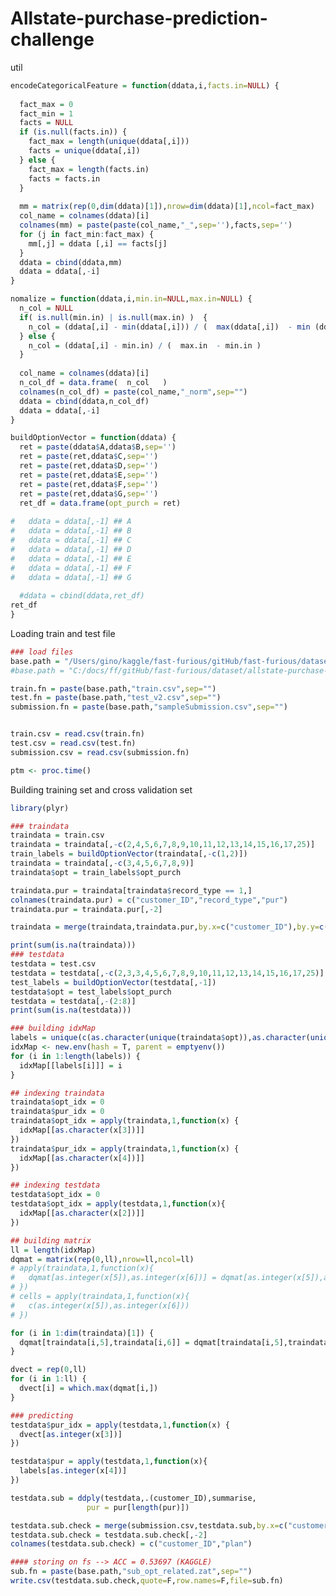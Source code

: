 Allstate-purchase-prediction-challenge
========================================================


util 
```r
encodeCategoricalFeature = function(ddata,i,facts.in=NULL) {
  
  fact_max = 0
  fact_min = 1 
  facts = NULL
  if (is.null(facts.in)) {
    fact_max = length(unique(ddata[,i]))
    facts = unique(ddata[,i])
  } else {
    fact_max = length(facts.in)
    facts = facts.in
  }
  
  mm = matrix(rep(0,dim(ddata)[1]),nrow=dim(ddata)[1],ncol=fact_max)
  col_name = colnames(ddata)[i]
  colnames(mm) = paste(paste(col_name,"_",sep=''),facts,sep='')
  for (j in fact_min:fact_max) {
    mm[,j] = ddata [,i] == facts[j]
  }  
  ddata = cbind(ddata,mm)
  ddata = ddata[,-i]
}

nomalize = function(ddata,i,min.in=NULL,max.in=NULL) {
  n_col = NULL
  if( is.null(min.in) | is.null(max.in) )  { 
    n_col = (ddata[,i] - min(ddata[,i])) / (  max(ddata[,i])  - min (ddata[,i]) )
  } else {
    n_col = (ddata[,i] - min.in) / (  max.in  - min.in )
  }
  
  col_name = colnames(ddata)[i]
  n_col_df = data.frame(  n_col   )
  colnames(n_col_df) = paste(col_name,"_norm",sep="")
  ddata = cbind(ddata,n_col_df)
  ddata = ddata[,-i]
}

buildOptionVector = function(ddata) {
  ret = paste(ddata$A,ddata$B,sep='')
  ret = paste(ret,ddata$C,sep='')
  ret = paste(ret,ddata$D,sep='')
  ret = paste(ret,ddata$E,sep='')
  ret = paste(ret,ddata$F,sep='')
  ret = paste(ret,ddata$G,sep='')
  ret_df = data.frame(opt_purch = ret)
  
#   ddata = ddata[,-1] ## A
#   ddata = ddata[,-1] ## B
#   ddata = ddata[,-1] ## C 
#   ddata = ddata[,-1] ## D
#   ddata = ddata[,-1] ## E
#   ddata = ddata[,-1] ## F
#   ddata = ddata[,-1] ## G
  
  #ddata = cbind(ddata,ret_df)
ret_df
}

```


Loading train and test file 

```r
### load files 
base.path = "/Users/gino/kaggle/fast-furious/gitHub/fast-furious/dataset/allstate-purchase-prediction-challenge/"
#base.path = "C:/docs/ff/gitHub/fast-furious/dataset/allstate-purchase-prediction-challenge/"

train.fn = paste(base.path,"train.csv",sep="")
test.fn = paste(base.path,"test_v2.csv",sep="")
submission.fn = paste(base.path,"sampleSubmission.csv",sep="")


train.csv = read.csv(train.fn)
test.csv = read.csv(test.fn)
submission.csv = read.csv(submission.fn)

ptm <- proc.time()
```

Building training set and cross validation set 

```r
library(plyr)

### traindata 
traindata = train.csv
traindata = traindata[,-c(2,4,5,6,7,8,9,10,11,12,13,14,15,16,17,25)] 
train_labels = buildOptionVector(traindata[,-c(1,2)])
traindata = traindata[,-c(3,4,5,6,7,8,9)]
traindata$opt = train_labels$opt_purch

traindata.pur = traindata[traindata$record_type == 1,]
colnames(traindata.pur) = c("customer_ID","record_type","pur")
traindata.pur = traindata.pur[,-2]

traindata = merge(traindata,traindata.pur,by.x=c("customer_ID"),by.y=c("customer_ID"),all.x=F,all.y=T)

print(sum(is.na(traindata)))
### testdata 
testdata = test.csv
testdata = testdata[,-c(2,3,3,4,5,6,7,8,9,10,11,12,13,14,15,16,17,25)]
test_labels = buildOptionVector(testdata[,-1])
testdata$opt = test_labels$opt_purch
testdata = testdata[,-(2:8)]
print(sum(is.na(testdata)))

### building idxMap 
labels = unique(c(as.character(unique(traindata$opt)),as.character(unique(testdata$opt))))
idxMap <- new.env(hash = T, parent = emptyenv())
for (i in 1:length(labels)) {
  idxMap[[labels[i]]] = i
}

## indexing traindata 
traindata$opt_idx = 0
traindata$pur_idx = 0
traindata$opt_idx = apply(traindata,1,function(x) {
  idxMap[[as.character(x[3])]]
})
traindata$pur_idx = apply(traindata,1,function(x) {
  idxMap[[as.character(x[4])]]
})

## indexing testdata
testdata$opt_idx = 0
testdata$opt_idx = apply(testdata,1,function(x){
  idxMap[[as.character(x[2])]]
})

## building matrix 
ll = length(idxMap)
dqmat = matrix(rep(0,ll),nrow=ll,ncol=ll)
# apply(traindata,1,function(x){
#   dqmat[as.integer(x[5]),as.integer(x[6])] = dqmat[as.integer(x[5]),as.integer(x[6])] + 1 
# })
# cells = apply(traindata,1,function(x){
#   c(as.integer(x[5]),as.integer(x[6]))
# })

for (i in 1:dim(traindata)[1]) {
  dqmat[traindata[i,5],traindata[i,6]] = dqmat[traindata[i,5],traindata[i,6]] + 1
}

dvect = rep(0,ll)
for (i in 1:ll) {
  dvect[i] = which.max(dqmat[i,])
}

### predicting 
testdata$pur_idx = apply(testdata,1,function(x) {
  dvect[as.integer(x[3])]
})

testdata$pur = apply(testdata,1,function(x){
  labels[as.integer(x[4])]
})

testdata.sub = ddply(testdata,.(customer_ID),summarise,
                 pur = pur[length(pur)])

testdata.sub.check = merge(submission.csv,testdata.sub,by.x=c("customer_ID"),by.y=c("customer_ID"),all.x=F,all.y=F)
testdata.sub.check = testdata.sub.check[,-2]
colnames(testdata.sub.check) = c("customer_ID","plan")

#### storing on fs --> ACC = 0.53697 (KAGGLE)
sub.fn = paste(base.path,"sub_opt_related.zat",sep="")
write.csv(testdata.sub.check,quote=F,row.names=F,file=sub.fn)
```